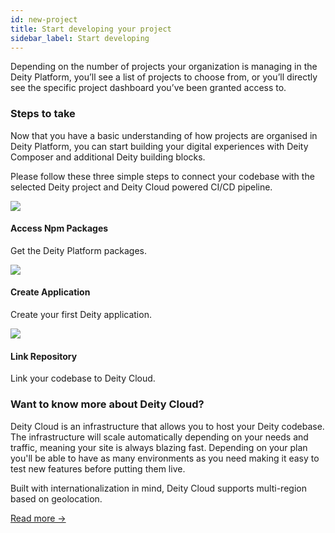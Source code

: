 ```yaml
---
id: new-project
title: Start developing your project
sidebar_label: Start developing
---
```



 
<p className="desc pb20">
Depending on the number of projects your organization is managing in the Deity Platform, you’ll see a list of projects to choose from, or you’ll directly see the specific project dashboard you’ve been granted access to.</p>

### Steps to take

Now that you have a basic understanding of how projects are organised in Deity Platform, you can start building your digital experiences with Deity Composer and additional Deity building blocks.

Please follow these three simple steps to connect your codebase with the selected Deity project and Deity Cloud powered CI/CD pipeline. 


<div className="flex mb80 brighten">
  <Card to="../getting-started/access-packages">
    <img src="/docs/img/icons/package.svg" />
    <h4>Access Npm Packages</h4>
    <p>Get the Deity Platform packages.</p>
  </Card>
  <Card to="../getting-started/create-application">
    <img src="/docs/img/icons/deity.svg" />
    <h4>Create Application</h4>
    <p>Create your first Deity application.</p>
  </Card>
  <Card to="../getting-started/link-repository">
    <img src="/docs/img/icons/repository.svg" />
    <h4>Link Repository</h4>
    <p>Link your codebase to Deity Cloud.</p>
  </Card>
</div>


### Want to know more about Deity Cloud?

Deity Cloud is an infrastructure that allows you to host your Deity codebase. The infrastructure will scale automatically depending on your needs and traffic, meaning your site is always blazing fast. Depending on your plan you'll be able to have as many environments as you need making it easy to test new features before putting them live.

Built with internationalization in mind, Deity Cloud supports multi-region based on geolocation.

[Read more →](../../console/cloud/about)